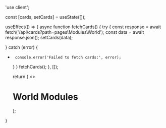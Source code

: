 'use client';


  const [cards, setCards] = useState([]);

  useEffect(() => {
       async function fetchCards() {
      try {
      const response = await fetch('/api/cards?path=pages\\Modules\\World');
      const data = await response.json();
           setCards(data);

} catch (error) {
+      console.error('Failed to fetch cards:', error);
     }
    }
    fetchCards();
  }, []);

  return (
    <>
    <h1>World Modules</h1>
    <Cards>
      <CardList cards={cards} />
    </Cards>
    </>
  );
}